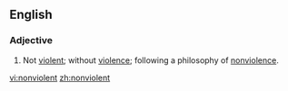 ==English==
===Adjective===
{{en-adj}}
# Not [[violent]]; without [[violence]]; following a philosophy of [[nonviolence]].

[[vi:nonviolent]]
[[zh:nonviolent]]